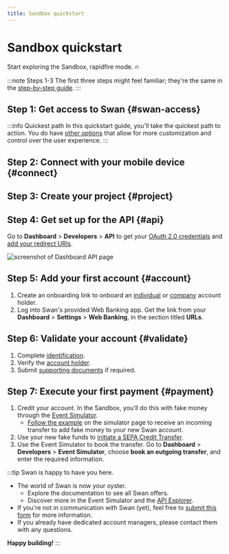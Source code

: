 ```yaml
---
title: Sandbox quickstart
---
```


# Sandbox quickstart

Start exploring the Sandbox, rapidfire mode. 🔥

:::note Steps 1-3
The first three steps might feel familiar; they're the same in the [step-by-step guide](./step-by-step.mdx).
:::

## Step 1: Get access to Swan {#swan-access}


<GetSwanAccess />

:::info Quickest path
In this quickstart guide, you'll take the quickest path to action.
You do have [other options](./choose-integration.mdx) that allow for more customization and control over the user experience.
:::

## Step 2: Connect with your mobile device {#connect}


<ConnectWithMobile />

## Step 3: Create your project {#project}


<CreateProject />

## Step 4: Get set up for the API {#api}

Go to **Dashboard** > **Developers** > **API** to get your [OAuth 2.0 credentials](../../developers/using-api/authentication/index.mdx) and [add your redirect URIs](../../developers/using-api/authentication/index.mdx#tokens-user-uri).

![screenshot of Dashboard API page](../../images/topics/welcome/get-started-uri.png)

## Step 5: Add your first account {#account}

1. Create an onboarding link to onboard an [individual](../onboarding/individual/guide-create.mdx) or [company](../onboarding/company/guide-create.mdx) account holder.
1. Log into Swan's provided Web Banking app. Get the link from your **Dashboard** > **Settings** > **Web Banking**, in the section titled **URLs**.

## Step 6: Validate your account {#validate}

1. Complete [identification](../users/identifications/index.mdx).
1. Verify the [account holder](../onboarding/account-holders/index.mdx#verification-process).
1. Submit [supporting documents](../onboarding/documents/index.mdx) if required.

## Step 7: Execute your first payment {#payment}

1. Credit your account. In the Sandbox, you'll do this with fake money through the [Event Simulator](../../developers/tools/event-simulator.mdx).
    - [Follow the example](../../developers/tools/event-simulator.mdx#example) on the simulator page to receive an incoming transfer to add fake money to your new Swan account.
1. Use your new fake funds to [initiate a SEPA Credit Transfer](../payments/credit-transfers/sepa/guide-initiate-ct.mdx).
1. Use the Event Simulator to book the transfer. Go to **Dashboard** > **Developers** > **Event Simulator**, choose **book an outgoing transfer**, and enter the required information.

:::tip Swan is happy to have you here.

- The world of Swan is now your oyster.
    - Explore the documentation to see all Swan offers.
    - Discover more in the Event Simulator and the [API Explorer](../../developers/tools/api-explorer.mdx).
- If you're not in communication with Swan (yet), feel free to [submit this form](https://www.swan.io/talk-to-expert) for more information.
- If you already have dedicated account managers, please contact them with any questions.

**Happy building!**
:::